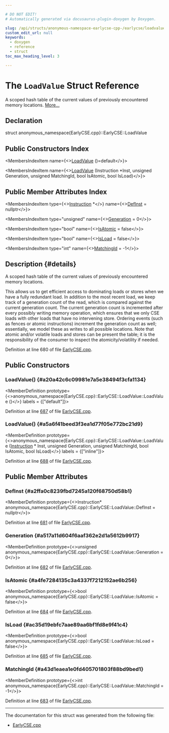 ```yaml
---

# DO NOT EDIT!
# Automatically generated via docusaurus-plugin-doxygen by Doxygen.

slug: /api/structs/anonymous-namespace-earlycse-cpp-/earlycse/loadvalue
custom_edit_url: null
keywords:
  - doxygen
  - reference
  - struct
toc_max_heading_level: 3

---
```





# The `LoadValue` Struct Reference

<DoxygenPage pluginConfig={pluginConfig}>

A scoped hash table of the current values of previously encountered memory locations. <a href="#details">More...</a>

## Declaration

<CodeBlock>struct anonymous_namespace{EarlyCSE.cpp}::EarlyCSE::LoadValue</CodeBlock>

## Public Constructors Index

<MembersIndex>

<MembersIndexItem
  name={<><a href="#a20a42c6c09981e7a5e38494f3cfa1134">LoadValue</a> ()=default</>}>
</MembersIndexItem>

<MembersIndexItem
  name={<><a href="#a5a6f41beed3f3ea1d77f05e772bc21d9">LoadValue</a> (Instruction &#42;Inst, unsigned Generation, unsigned MatchingId, bool IsAtomic, bool IsLoad)</>}>
</MembersIndexItem>

</MembersIndex>

## Public Member Attributes Index

<MembersIndex>

<MembersIndexItem
  type={<><a href="/docs/api/classes/llvm/instruction">Instruction</a> &#42;</>}
  name={<><a href="#a2ffa0c8239fbd7245a120f68750d58b1">DefInst</a> = nullptr</>}>
</MembersIndexItem>

<MembersIndexItem
  type="unsigned"
  name={<><a href="#a517a11d604f6aaf362e2d1a5612b9917">Generation</a> = 0</>}>
</MembersIndexItem>

<MembersIndexItem
  type="bool"
  name={<><a href="#a4fe7284135c3a4337f7212152ae6b256">IsAtomic</a> = false</>}>
</MembersIndexItem>

<MembersIndexItem
  type="bool"
  name={<><a href="#ac35d19ebfc7aae89aa6bf1fd8e9f41c4">IsLoad</a> = false</>}>
</MembersIndexItem>

<MembersIndexItem
  type="int"
  name={<><a href="#a43d1eaea1e0fd405701803f88bd9bed1">MatchingId</a> = -1</>}>
</MembersIndexItem>

</MembersIndex>

## Description {#details}

A scoped hash table of the current values of previously encountered memory locations.

This allows us to get efficient access to dominating loads or stores when we have a fully redundant load. In addition to the most recent load, we keep track of a generation count of the read, which is compared against the current generation count. The current generation count is incremented after every possibly writing memory operation, which ensures that we only CSE loads with other loads that have no intervening store. Ordering events (such as fences or atomic instructions) increment the generation count as well; essentially, we model these as writes to all possible locations. Note that atomic and/or volatile loads and stores can be present the table; it is the responsibility of the consumer to inspect the atomicity/volatility if needed.

Definition at line 680 of file <a href="/docs/api/files/lib/lib/transforms/lib/transforms/scalar/earlycse-cpp">EarlyCSE.cpp</a>.

<SectionDefinition>

## Public Constructors

### LoadValue() {#a20a42c6c09981e7a5e38494f3cfa1134}

<MemberDefinition
  prototype={<>anonymous&#95;namespace&#123;EarlyCSE.cpp&#125;::EarlyCSE::LoadValue::LoadValue ()</>}
  labels = {["default"]}>

Definition at line <a href="/docs/api/files/lib/lib/transforms/lib/transforms/scalar/earlycse-cpp/#l00687">687</a> of file <a href="/docs/api/files/lib/lib/transforms/lib/transforms/scalar/earlycse-cpp">EarlyCSE.cpp</a>.
</MemberDefinition>

### LoadValue() {#a5a6f41beed3f3ea1d77f05e772bc21d9}

<MemberDefinition
  prototype={<>anonymous&#95;namespace&#123;EarlyCSE.cpp&#125;::EarlyCSE::LoadValue::LoadValue (<a href="/docs/api/classes/llvm/instruction">Instruction</a> &#42; Inst, unsigned Generation, unsigned MatchingId, bool IsAtomic, bool IsLoad)</>}
  labels = {["inline"]}>

Definition at line <a href="/docs/api/files/lib/lib/transforms/lib/transforms/scalar/earlycse-cpp/#l00688">688</a> of file <a href="/docs/api/files/lib/lib/transforms/lib/transforms/scalar/earlycse-cpp">EarlyCSE.cpp</a>.
</MemberDefinition>

</SectionDefinition>

<SectionDefinition>

## Public Member Attributes

### DefInst {#a2ffa0c8239fbd7245a120f68750d58b1}

<MemberDefinition
  prototype={<>Instruction&#42; anonymous&#95;namespace&#123;EarlyCSE.cpp&#125;::EarlyCSE::LoadValue::DefInst = nullptr</>}>

Definition at line <a href="/docs/api/files/lib/lib/transforms/lib/transforms/scalar/earlycse-cpp/#l00681">681</a> of file <a href="/docs/api/files/lib/lib/transforms/lib/transforms/scalar/earlycse-cpp">EarlyCSE.cpp</a>.
</MemberDefinition>

### Generation {#a517a11d604f6aaf362e2d1a5612b9917}

<MemberDefinition
  prototype={<>unsigned anonymous&#95;namespace&#123;EarlyCSE.cpp&#125;::EarlyCSE::LoadValue::Generation = 0</>}>

Definition at line <a href="/docs/api/files/lib/lib/transforms/lib/transforms/scalar/earlycse-cpp/#l00682">682</a> of file <a href="/docs/api/files/lib/lib/transforms/lib/transforms/scalar/earlycse-cpp">EarlyCSE.cpp</a>.
</MemberDefinition>

### IsAtomic {#a4fe7284135c3a4337f7212152ae6b256}

<MemberDefinition
  prototype={<>bool anonymous&#95;namespace&#123;EarlyCSE.cpp&#125;::EarlyCSE::LoadValue::IsAtomic = false</>}>

Definition at line <a href="/docs/api/files/lib/lib/transforms/lib/transforms/scalar/earlycse-cpp/#l00684">684</a> of file <a href="/docs/api/files/lib/lib/transforms/lib/transforms/scalar/earlycse-cpp">EarlyCSE.cpp</a>.
</MemberDefinition>

### IsLoad {#ac35d19ebfc7aae89aa6bf1fd8e9f41c4}

<MemberDefinition
  prototype={<>bool anonymous&#95;namespace&#123;EarlyCSE.cpp&#125;::EarlyCSE::LoadValue::IsLoad = false</>}>

Definition at line <a href="/docs/api/files/lib/lib/transforms/lib/transforms/scalar/earlycse-cpp/#l00685">685</a> of file <a href="/docs/api/files/lib/lib/transforms/lib/transforms/scalar/earlycse-cpp">EarlyCSE.cpp</a>.
</MemberDefinition>

### MatchingId {#a43d1eaea1e0fd405701803f88bd9bed1}

<MemberDefinition
  prototype={<>int anonymous&#95;namespace&#123;EarlyCSE.cpp&#125;::EarlyCSE::LoadValue::MatchingId = -1</>}>

Definition at line <a href="/docs/api/files/lib/lib/transforms/lib/transforms/scalar/earlycse-cpp/#l00683">683</a> of file <a href="/docs/api/files/lib/lib/transforms/lib/transforms/scalar/earlycse-cpp">EarlyCSE.cpp</a>.
</MemberDefinition>

</SectionDefinition>

<hr/>

The documentation for this struct was generated from the following file:

<ul>
<li><a href="/docs/api/files/lib/lib/transforms/lib/transforms/scalar/earlycse-cpp">EarlyCSE.cpp</a></li>
</ul>

</DoxygenPage>
